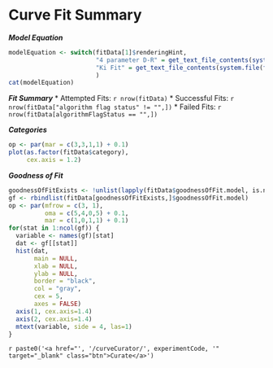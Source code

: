 Curve Fit Summary
========================================================

***Model Equation***

```r
modelEquation <- switch(fitData[1]$renderingHint,
                        "4 parameter D-R" = get_text_file_contents(system.file(file.path("rmd","equations"), "ll4.txt", package = "racas")),
                        "Ki Fit" = get_text_file_contents(system.file(file.path("rmd","equations"), "ki.txt", package = "racas"))
                        )
cat(modelEquation)
```

***Fit Summary***
* Attempted Fits: `r nrow(fitData)`
* Successful Fits: `r nrow(fitData["algorithm flag status" != "",])`
* Failed Fits: `r nrow(fitData[algorithmFlagStatus == "",])`

***Categories***

```r
op <- par(mar = c(3,3,1,1) + 0.1)
plot(as.factor(fitData$category),
     cex.axis = 1.2)
```

***Goodness of Fit***

```r
goodnessOfFitExists <- !unlist(lapply(fitData$goodnessOfFit.model, is.null))
gf <- rbindlist(fitData[goodnessOfFitExists,]$goodnessOfFit.model)
op <- par(mfrow = c(3, 1),
          oma = c(5,4,0,5) + 0.1,
          mar = c(1,0,1,1) + 0.1)
for(stat in 1:ncol(gf)) {
  variable <- names(gf)[stat]
  dat <- gf[[stat]]
  hist(dat, 
       main = NULL,
       xlab = NULL,
       ylab = NULL,
       border = "black",
       col = "gray",
       cex = 5,
       axes = FALSE)
  axis(1, cex.axis=1.4)
  axis(2, cex.axis=1.4)
  mtext(variable, side = 4, las=1)
}
```

`r paste0('<a href="', '/curveCurator/', experimentCode, '" target="_blank" class="btn">Curate</a>')`
